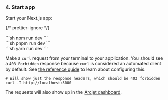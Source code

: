 
### 4. Start app

Start your Next.js app:

{/* prettier-ignore */}
<SelectableContent client:idle syncKey="packageManager">
<div slot="npm" slotIdx="1">
```sh
npm run dev
```
</div>
<div slot="pnpm" slotIdx="2">
```sh
pnpm run dev
```
</div>
<div slot="yarn" slotIdx="3">
```sh
yarn run dev
```
</div>
</SelectableContent>

Make a `curl` request from your terminal to your application. You should see a
`403 Forbidden` response because `curl` is considered an automated client by
default. See [the reference guide](/bot-protection/reference) to learn about
configuring this.

```shell
# Will show just the response headers, which should be 403 forbidden
curl -I http://localhost:3000
```

The requests will also show up in the [Arcjet
dashboard](https://app.arcjet.com).
